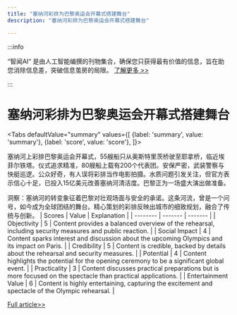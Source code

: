 ```yaml
---
title: "塞纳河彩排为巴黎奥运会开幕式搭建舞台"
description: "塞纳河彩排为巴黎奥运会开幕式搭建舞台"

---
```



:::info

“智闻AI“ 是由人工智能编撰的刊物集合，确保您只获得最有价值的信息，旨在助您消除信息差，突破信息茧房的局限。  [了解更多 >>](/)

:::

# 塞纳河彩排为巴黎奥运会开幕式搭建舞台


<Tabs
	defaultValue="summary"
	values={[
	{label: 'summary', value: 'summary'},
	{label: 'score', value: 'score'},
]}>
<TabItem value="summary">


塞纳河上彩排巴黎奥运会开幕式，55艘船只从奥斯特里茨桥驶至耶拿桥，临近埃菲尔铁塔。仪式追求精准，80艘船上载有200个代表团。安保严密，武装警察与快艇巡逻。公众好奇，有人误将彩排当作电影拍摄。水质问题引发关注，但官方表示信心十足，已投入15亿美元改善塞纳河清洁度。巴黎正为一场盛大演出做准备。

洞察：塞纳河的转变象征着巴黎对壮观场面与安全的承诺。这条河流，曾是一个问号，如今成为全球团结的舞台。精心策划的彩排反映出城市的细致规划，融合了传统与创新。
</TabItem>
<TabItem value="score">
	| Scores     | Value   | Explanation |
	| -------- | ------- | ------- |
	| Objectivity  | 5    | Content provides a balanced overview of the rehearsal, including security measures and public reaction.    |
	| Social Impact | 4     | Content sparks interest and discussion about the upcoming Olympics and its impact on Paris.    |
	| Credibility    | 5    | Content is credible, backed by details about the rehearsal and security measures.    |
	| Potential    | 4    | Content highlights the potential for the opening ceremony to be a significant global event.    |
	| Practicality    | 3    | Content discusses practical preparations but is more focused on the spectacle than practical applications.    |
	| Entertainment Value    | 6    | Content is highly entertaining, capturing the excitement and spectacle of the Olympic rehearsal.    |
</TabItem>
</Tabs>

[Full article>>](https://apnews.com/article/opening-ceremony-rehearsal-seine-river-743ea197fc469b1859077a405bb5d148)
